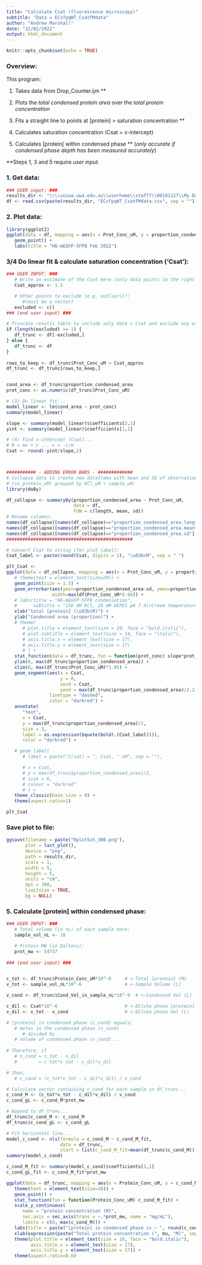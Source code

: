 ```yaml
---
title: "Calculate Csat (fluorescence microscopy)"
subtitle: "Data = ECsfpqWT_CsatFMdata"
author: "Andrew Marshall"
date: "22/02/2022"
output: html_document
---
```


```r
knitr::opts_chunk$set(echo = TRUE)
```

### Overview:

This program:

1. Takes data from Drop_Counter.ijm **

2. Plots the *total condensed protein area* over the *total protein concentration*

3. Fits a straight line to points at [protein] > saturation concentration **

4. Calculates saturation concentration (Csat = x-intercept)

5. Calculates [protein] within condensed phase ** (*only accurate if condensed phase depth has been measured accurately*)


\*\*Steps 1, 3 and 5 require *user input*. 

### 1. Get data:

```r
### USER input: ###
results_dir <- "\\\\uniwa.uwa.edu.au\\userhome\\staff7\\00101127\\My Documents\\LLPS results\\"
df <- read.csv(paste(results_dir, "ECsfpqWT_CsatFMdata.csv", sep = ""))
```

### 2. Plot data:

```r
library(ggplot2)
ggplot(data = df, mapping = aes(x = Prot_Conc_uM, y = proportion_condensed_area)) +
   geom_point() +
   labs(title = "H6-mEGFP-SFPQ Feb 2022")
```

### 3/4 Do linear fit & calculate saturation concentration ('Csat'):

```r
### USER INPUT: ###
   # Write an estimate of the Csat here (only data points to the right of this will be used in linear fit):
   Csat_approx <- 1.5

   # Other points to exclude (e.g. outliers)?:
      #(must be a vector)
   excluded <- c()
### (end user input) ###

# Truncate results table to include only data > Csat and exclude any other user-specified points...
if (length(excluded) >= 1) {
   df_trunc <- df[-excluded,]
} else {
   df_trunc <- df
}
   
rows_to_keep <- df_trunc$Prot_Conc_uM > Csat_approx
df_trunc <- df_trunc[rows_to_keep,]


cond_area <- df_trunc$proportion_condensed_area
prot_conc <- as.numeric(df_trunc$Prot_Conc_uM)

# (3) Do linear fit...
model_linear <- lm(cond_area ~ prot_conc)
summary(model_linear)

slope <- summary(model_linear)$coefficients[2,1]
yint <- summary(model_linear)$coefficients[1,1]

# (4) Find x-intercept (Csat)...
# 0 = mx + c ... x = -c/m
Csat <- round(-yint/slope,2)



########### - ADDING ERROR BARS - #############
# Collapse data to create new dataframe with mean and SD of observations
# (sn_protein_uM) grouped by KCl_uM + sample_uM:
library(doBy)

df_collapse <- summaryBy(proportion_condensed_area ~ Prot_Conc_uM, 
                         data = df, 
                         FUN = c(length, mean, sd))
# Rename columns:
names(df_collapse)[names(df_collapse)=="proportion_condensed_area.length"] <- "N"
names(df_collapse)[names(df_collapse)=="proportion_condensed_area.mean"] <- "proportion_condensed_area"
names(df_collapse)[names(df_collapse)=="proportion_condensed_area.sd"] <- "sd"
###############################################

# Convert Csat to string (for plot label):
Csat_label <- paste(round(Csat, digits = 1), "\u03bcM", sep = " ")

plt_Csat <- 
ggplot(data = df_collapse, mapping = aes(x = Prot_Conc_uM, y = proportion_condensed_area)) +
   # theme(text = element_text(size=20)) +
   geom_point(size = 1.5) +
   geom_errorbar(aes(ymin=proportion_condensed_area-sd, ymax=proportion_condensed_area+sd), 
                 width=max(df$Prot_Conc_uM*0.04)) +
   # labs(title = "H6-mEGFP-SFPQ condensation",
   #      subtitle = "150 mM KCl, 20 mM HEPES pH 7.4\n(room temperature)") +
   xlab("total [protein] (\u03bcM)") +
   ylab("Condensed area (proportion)") +
   # theme(
      # plot.title = element_text(size = 20, face = "bold.italic"),
      # plot.subtitle = element_text(size = 14, face = "italic"),
      # axis.title.x = element_text(size = 17),
      # axis.title.y = element_text(size = 17)
      # ) +
   stat_function(data = df_trunc, fun = function(prot_conc) slope*prot_conc + yint) +
   ylim(0, max(df_trunc$proportion_condensed_area)) +
   xlim(0, max(df_trunc$Prot_Conc_uM)*1.05) +
   geom_segment(aes(x = Csat, 
                    y = 0, 
                    xend = Csat,
                    yend = max(df_trunc$proportion_condensed_area)/2.2),
                linetype = "dashed",
                color = "darkred") +
   annotate(
      "text",
      x = Csat,
      y = max(df_trunc$proportion_condensed_area)/2,
      size = 3,
      label = as.expression(bquote(bold(.(Csat_label)))),
      color = "darkred") +

   # geom_label(
      # label = paste("C(sat) = ", Csat, " uM", sep = ""),

      # x = Csat,
      # y = max(df_trunc$proportion_condensed_area)/2,
      # size = 6,
      # colour = "darkred"
      # ) +
   theme_classic(base_size = 9) +
   theme(aspect.ratio=1)

plt_Csat

```
### Save plot to file:
```r
ggsave(filename = paste("Rplot5x5_300.png"), 
       plot = last_plot(), 
       device = "png", 
       path = results_dir, 
       scale = 1,
       width = 5,
       height = 5,
       units = "cm",
       dpi = 300,
       limitsize = TRUE,
       bg = NULL)
```


### 5. Calculate [protein] within condensed phase:

```r
### USER INPUT: ###
   # Total volume (in nL) of each sample here:
   sample_vol_nL <- 18

   # Protein MW (in Daltons):
   prot_mw <- 54737
   
### (end user input) ###


c_tot <- df_trunc$Protein_Conc_uM*10^-6     # <-Total [protein] (M)
v_tot <- sample_vol_nL*10^-6                # <-Sample Volume (L)

v_cond <- df_trunc$Cond_Vol_in_sample_nL*10^-9  # <-Condensed Vol (L)

c_dil <- Csat*10^-6                         # <-Dilute phase [protein] (M)
v_dil <- v_tot - v_cond                     # <-Dilute phase Vol (L)

# [protein] in condensed phase (c_cond) equals:
   # moles in the condensed phase (n_cond)
      # divided by
   # volume of condensed phase (v_cond)...
      
# Therefore, if
   # n_cond = n_tot - n_dil
   #        = c_tot*v_tot - c_dil*v_dil

# then,
   # c_cond = (c_tot*v_tot - c_dil*v_dil) / v_cond

# Calculate vector containing c_cond for each sample in df_trunc...
c_cond_M <- (c_tot*v_tot - c_dil*v_dil) / v_cond
c_cond_gL <- c_cond_M*prot_mw

# Append to df_trunc...
df_trunc$c_cond_M <- c_cond_M
df_trunc$c_cond_gL <- c_cond_gL

# Fit horizontal line...
model_c_cond <- nls(formula = c_cond_M ~ c_cond_M_fit,
                    data = df_trunc,
                    start = list(c_cond_M_fit=mean(df_trunc$c_cond_M)))
summary(model_c_cond)

c_cond_M_fit <- summary(model_c_cond)$coefficients[1,1]
c_cond_gL_fit <- c_cond_M_fit*prot_mw

ggplot(data = df_trunc, mapping = aes(x = Protein_Conc_uM, y = c_cond_M)) +
   theme(text = element_text(size=20)) +
   geom_point() +
   stat_function(fun = function(Protein_Conc_uM) c_cond_M_fit) +
   scale_y_continuous(
      name = "protein concentration (M)",
      sec.axis = sec_axis(trans = ~.*prot_mw, name = "mg/mL"),
      limits = c(0, max(c_cond_M))) +
   labs(title = paste("[protein] in condensed phase is ~ ", round(c_cond_gL_fit), " mg/mL", sep = "")) +
   xlab(expression(paste("Total protein concentration (", mu, "M)", sep = ""))) +
   theme(plot.title = element_text(size = 18, face = "bold.italic"),
         axis.title.x = element_text(size = 17),
         axis.title.y = element_text(size = 17)) +
   theme(aspect.ratio=0.6)

```

